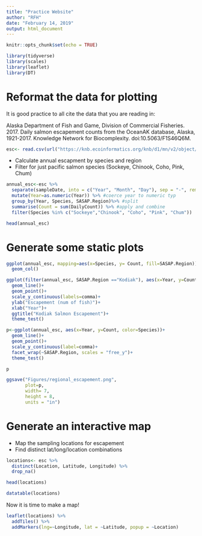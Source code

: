 ```yaml
---
title: "Practice Website"
author: "RFH"
date: "February 14, 2019"
output: html_document
---
```


```r
knitr::opts_chunk$set(echo = TRUE)
```

```r
library(tidyverse)
library(scales)
library(leaflet)
library(DT)
```

# Reformat the data for plotting
It is good practice to all cite the data that you are reading in:

Alaska Department of Fish and Game, Division of Commercial Fisheries. 2017. Daily salmon escapement counts from the OceanAK database, Alaska, 1921-2017. Knowledge Network for Biocomplexity. doi:10.5063/F1S46Q6M.

```r
esc<- read.csv(url("https://knb.ecoinformatics.org/knb/d1/mn/v2/object/urn%3Auuid%3Af119a05b-bbe7-4aea-93c6-85434dcb1c5e", method="libcurl"), stringsAsFactors = F )

```

* Calculate annual escapment by species and region
* Filter for just pacific salmon species (Sockeye, Chinook, Coho, Pink, Chum)

```r
annual_esc<-esc %>% 
  separate(sampleDate, into = c("Year", "Month", "Day"), sep = "-", remove = F) %>% 
  mutate(Year=as.numeric(Year)) %>% #coerce year to numeric typ
  group_by(Year, Species, SASAP.Region)%>% #split
  summarise(Count = sum(DailyCount)) %>% #apply and combine
  filter(Species %in% c("Sockeye","Chinook", "Coho", "Pink", "Chum"))

head(annual_esc)
```



# Generate some static plots

```r
ggplot(annual_esc, mapping=aes(x=Species, y= Count, fill=SASAP.Region))+
  geom_col()
```

```r
ggplot(filter(annual_esc, SASAP.Region =="Kodiak"), aes(x=Year, y=Count, color=Species))+
  geom_line()+
  geom_point()+
  scale_y_continuous(labels=comma)+
  ylab("Escapement (num of fish)")+
  xlab("Year")+
  ggtitle("Kodiak Salmon Escapement")+
  theme_test()
```

```r
p<-ggplot(annual_esc, aes(x=Year, y=Count, color=Species))+
  geom_line()+
  geom_point()+
  scale_y_continuous(label=comma)+
  facet_wrap(~SASAP.Region, scales = "free_y")+
  theme_test()

p

ggsave("Figures/regional_escapement.png", 
       plot=p,
       width= 7,
       height = 8,
       units = "in")

```

# Generate an interactive map

* Map the sampling locations for escapement
* Find distinct lat/long/location combinations

```r
locations<- esc %>% 
  distinct(Location, Latitude, Longitude) %>% 
  drop_na()

head(locations)
```
```r
datatable(locations)
```

Now it is time to make a map!

```r
leaflet(locations) %>% 
  addTiles() %>% 
  addMarkers(lng=~Longitude, lat = ~Latitude, popup = ~Location)
```

